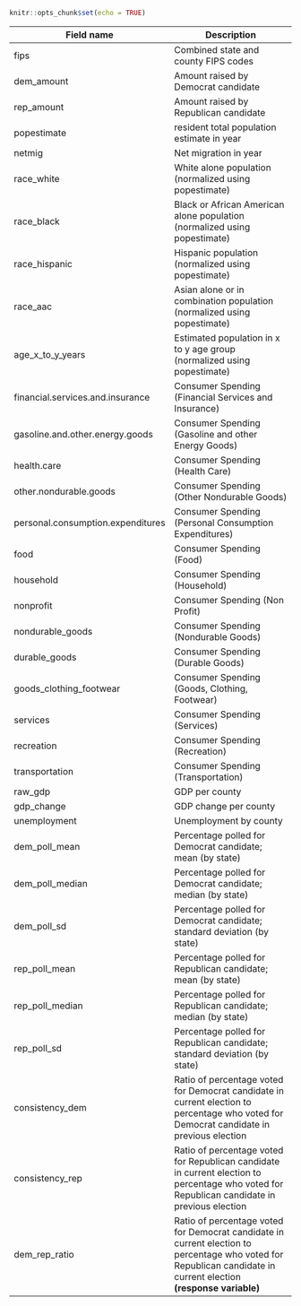 

```r
knitr::opts_chunk$set(echo = TRUE)
```

Field name | Description  
--- | ---  
fips | Combined state and county FIPS codes
dem_amount | Amount raised by Democrat candidate
rep_amount | Amount raised by Republican candidate
popestimate | resident total population estimate in year
netmig | Net migration in year   
race_white | White alone population (normalized using popestimate)
race_black | Black or African American alone population (normalized using popestimate)
race_hispanic | Hispanic population (normalized using popestimate)
race_aac | Asian alone or in combination population (normalized using popestimate)
age_x_to_y_years | Estimated population in x to y age group (normalized using popestimate)  
financial.services.and.insurance | Consumer Spending (Financial Services and Insurance)
gasoline.and.other.energy.goods | Consumer Spending (Gasoline and other Energy Goods)
health.care | Consumer Spending (Health Care)
other.nondurable.goods | Consumer Spending (Other Nondurable Goods)
personal.consumption.expenditures | Consumer Spending (Personal Consumption Expenditures)
food | Consumer Spending (Food)
household | Consumer Spending (Household)
nonprofit | Consumer Spending (Non Profit)
nondurable_goods | Consumer Spending (Nondurable Goods)
durable_goods | Consumer Spending (Durable Goods)
goods_clothing_footwear | Consumer Spending (Goods, Clothing, Footwear)
services | Consumer Spending (Services)
recreation | Consumer Spending (Recreation)
transportation | Consumer Spending (Transportation)
raw_gdp | GDP per county
gdp_change | GDP change per county
unemployment | Unemployment by county
dem_poll_mean | Percentage polled for Democrat candidate; mean (by state)
dem_poll_median | Percentage polled for Democrat candidate; median (by state)
dem_poll_sd | Percentage polled for Democrat candidate; standard deviation (by state)
rep_poll_mean | Percentage polled for Republican candidate; mean (by state)
rep_poll_median | Percentage polled for Republican candidate; median (by state)
rep_poll_sd | Percentage polled for Republican candidate; standard deviation (by state)
consistency_dem | Ratio of percentage voted for Democrat candidate in current election to percentage who voted for Democrat candidate in previous election
consistency_rep | Ratio of percentage voted for Republican candidate in current election to percentage who voted for Republican candidate in previous election
dem_rep_ratio | Ratio of percentage voted for Democrat candidate in current election to percentage who voted for Republican candidate in current election **(response variable)**